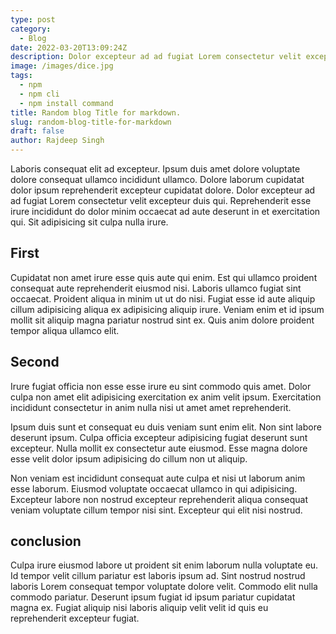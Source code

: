 ```yaml
---
type: post
category:
  - Blog
date: 2022-03-20T13:09:24Z
description: Dolor excepteur ad ad fugiat Lorem consectetur velit excepteur duis qui.
image: /images/dice.jpg
tags:
  - npm
  - npm cli
  - npm install command
title: Random blog Title for markdown.
slug: random-blog-title-for-markdown
draft: false
author: Rajdeep Singh
---
```


Laboris consequat elit ad excepteur. Ipsum duis amet dolore voluptate dolore consequat ullamco incididunt ullamco. Dolore laborum cupidatat dolor ipsum reprehenderit excepteur cupidatat dolore. 
Dolor excepteur ad ad fugiat Lorem consectetur velit excepteur duis qui. Reprehenderit esse irure incididunt do dolor minim occaecat ad aute deserunt in et exercitation qui. Sit adipisicing sit culpa nulla irure.
## First
Cupidatat non amet irure esse quis aute qui enim. Est qui ullamco proident consequat aute reprehenderit eiusmod nisi. Laboris ullamco fugiat sint occaecat. Proident aliqua in minim ut ut do nisi. Fugiat esse id aute aliquip cillum adipisicing aliqua ex adipisicing aliquip irure. Veniam enim et id ipsum mollit sit aliquip magna pariatur nostrud sint ex. Quis anim dolore proident tempor aliqua ullamco elit.
## Second 
Irure fugiat officia non esse esse irure eu sint commodo quis amet. Dolor culpa non amet elit adipisicing exercitation ex anim velit ipsum. Exercitation incididunt consectetur in anim nulla nisi ut amet amet reprehenderit.

Ipsum duis sunt et consequat eu duis veniam sunt enim elit. Non sint labore deserunt ipsum. Culpa officia excepteur adipisicing fugiat deserunt sunt excepteur. Nulla mollit ex consectetur aute eiusmod. Esse magna dolore esse velit dolor ipsum adipisicing do cillum non ut aliquip.

Non veniam est incididunt consequat aute culpa et nisi ut laborum anim esse laborum. Eiusmod voluptate occaecat ullamco in qui adipisicing. Excepteur labore non nostrud excepteur reprehenderit aliqua consequat veniam voluptate cillum tempor nisi sint. Excepteur qui elit nisi nostrud.
## conclusion
Culpa irure eiusmod labore ut proident sit enim laborum nulla voluptate eu. Id tempor velit cillum pariatur est laboris ipsum ad. Sint nostrud nostrud laboris Lorem consequat tempor voluptate dolore velit. Commodo elit nulla commodo pariatur. Deserunt ipsum fugiat id ipsum pariatur cupidatat magna ex. Fugiat aliquip nisi laboris aliquip velit velit id quis eu reprehenderit excepteur fugiat.
